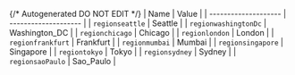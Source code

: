 {/* Autogenerated DO NOT EDIT  */}
| Name                 | Value                |
| -------------------- | -------------------- |
| `regionseattle`      | Seattle              |
| `regionwashingtonDc` | Washington_DC        |
| `regionchicago`      | Chicago              |
| `regionlondon`       | London               |
| `regionfrankfurt`    | Frankfurt            |
| `regionmumbai`       | Mumbai               |
| `regionsingapore`    | Singapore            |
| `regiontokyo`        | Tokyo                |
| `regionsydney`       | Sydney               |
| `regionsaoPaulo`     | Sao_Paulo            |